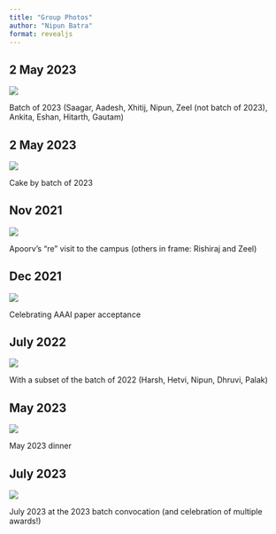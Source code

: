 ```yaml
---
title: "Group Photos"
author: "Nipun Batra"
format: revealjs
---
```


## 2 May 2023

![](images/group/2023-group.jpg)


Batch of 2023 (Saagar, Aadesh, Xhitij, Nipun, Zeel (not batch of 2023), Ankita, Eshan, Hitarth, Gautam)

## 2 May 2023

![](images/group/2023-cake.jpg)

Cake by batch of 2023

## Nov 2021

![](images/group/2021-Nov-Apoorv.jpg)


Apoorv's "re" visit to the campus (others in frame: Rishiraj and Zeel)

## Dec 2021

![](images/group/2021-AAAI.jpg)

Celebrating AAAI paper acceptance

## July 2022

![](images/group/2022-group-subset.jpg)

With a subset of the batch of 2022 (Harsh, Hetvi, Nipun, Dhruvi, Palak)

## May 2023

![](images/group/2023-July.jpg)

May 2023 dinner

## July 2023

![](images/group/2023-July-all.jpg)

July 2023 at the 2023 batch convocation (and celebration of multiple awards!)


